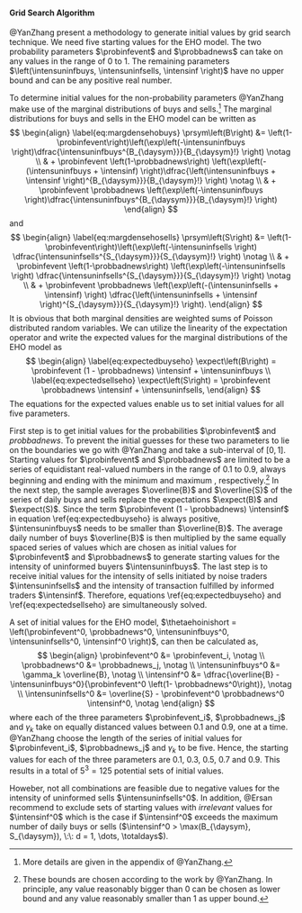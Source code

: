 #### Grid Search Algorithm

@YanZhang present a methodology to generate initial values by grid search technique.
We need five starting values for the EHO model.
The two probability parameters $\probinfevent$ and $\probbadnews$ can take on any values in
the range of 0 to 1.
The remaining parameters
$\left(\intensuninfbuys, \intensuninfsells, \intensinf \right)$
have no upper bound and can be any positive real number.

To determine initial values for the non-probability parameters @YanZhang
make use of the marginal distributions of buys and sells.^[
More details are given in the appendix of @YanZhang.]
The marginal distributions for buys and sells in the EHO model can be written as
$$
\begin{align}
\label{eq:margdensehobuys}
\prsym\left(B\right) &= \left(1-\probinfevent\right)\left(\exp\left(-\intensuninfbuys \right)\dfrac{\intensuninfbuys^{B_{\daysym}}}{B_{\daysym}!} \right) \notag \\
                     & + \probinfevent \left(1-\probbadnews\right) \left(\exp\left(-(\intensuninfbuys + \intensinf) \right)\dfrac{\left(\intensuninfbuys + \intensinf
                     \right)^{B_{\daysym}}}{B_{\daysym}!} \right) \notag \\
                     & + \probinfevent \probbadnews \left(\exp\left(-\intensuninfbuys \right)\dfrac{\intensuninfbuys^{B_{\daysym}}}{B_{\daysym}!} \right)
\end{align}
$$
and
$$
\begin{align}
\label{eq:margdensehosells}
\prsym\left(S\right) &= \left(1-\probinfevent\right)\left(\exp\left(-\intensuninfsells \right)
                      \dfrac{\intensuninfsells^{S_{\daysym}}}{S_{\daysym}!} \right) \notag \\
                     & + \probinfevent \left(1-\probbadnews\right) \left(\exp\left(-\intensuninfsells \right)
                     \dfrac{\intensuninfsells^{S_{\daysym}}}{S_{\daysym}!} \right) \notag \\
                     & + \probinfevent \probbadnews \left(\exp\left(-(\intensuninfsells + \intensinf) \right)
                     \dfrac{\left(\intensuninfsells + \intensinf \right)^{S_{\daysym}}}{S_{\daysym}!} \right).
\end{align}
$$
It is obvious that both marginal densities
are weighted sums of Poisson distributed random variables.
We can utilize the linearity of the expectation operator and write the expected values for the
marginal distributions of the EHO model as
$$
\begin{align}
\label{eq:expectedbuyseho}
\expect\left(B\right) = \probinfevent (1 - \probbadnews) \intensinf + \intensuninfbuys \\
\label{eq:expectedsellseho}
\expect\left(S\right) = \probinfevent \probbadnews \intensinf + \intensuninfsells,
\end{align}
$$
The equations for the expected values
enable us to set initial values for all five parameters.

First step is to get initial values for the probabilities $\probinfevent$ and $probbadnews$.
<!-- As mentioned before, these parameters are bounded by 0 and 1. -->
To prevent the initial guesses for these two parameters to lie on the boundaries
we go with @YanZhang and take a sub-interval of $\left[0, 1\right]$.
Starting values for $\probinfevent$ and $\probbadnews$ are limited to be a series of equidistant
real-valued numbers in the range of $0.1$ to $0.9$, always beginning and ending
with the minimum and maximum , respectively.^[
These bounds are chosen according to the work by @YanZhang.
In principle, any value reasonably bigger than 0 can be chosen as lower bound and
any value reasonably smaller than 1 as upper bound.]
In the next step, the sample averages $\overline{B}$ and $\overline{S}$ of the series
of daily buys and sells replace the expectations $\expect(B)$ and $\expect(S)$.
Since the term $\probinfevent (1 - \probbadnews) \intensinf$ in equation \\ref{eq:expectedbuyseho}
is always positive, $\intensuninfbuys$ needs to be smaller than $\overline{B}$.
The average daily number of buys $\overline{B}$ is then multiplied by the same equally spaced series of values which
are chosen as initial values for $\probinfevent$ and $\probbadnews$ to generate starting values for the
intensity of uninformed buyers $\intensuninfbuys$.
The last step is to receive initial values for the intensity of sells initiated by noise traders $\intensuninfsells$
and the intensity of transaction fulfilled by informed traders $\intensinf$.
Therefore, equations \\ref{eq:expectedbuyseho} and \\ref{eq:expectedsellseho} are simultaneously solved.

A set of initial values for the EHO model,
$\thetaehoinishort = \left(\probinfevent^0, \probbadnews^0, \intensuninfbuys^0, \intensuninfsells^0, \intensinf^0 \right)$,
can then be calculated as,
$$
\begin{align}
\probinfevent^0 &= \probinfevent_i, \notag \\
\probbadnews^0 &= \probbadnews_j, \notag \\
\intensuninfbuys^0 &= \gamma_k \overline{B}, \notag \\
\intensinf^0 &= \dfrac{\overline{B} - \intensuninfbuys^0}{\probinfevent^0 \left(1- \probbadnews^0\right)}, \notag \\
\intensuninfsells^0 &= \overline{S} - \probinfevent^0 \probbadnews^0 \intensinf^0, \notag
\end{align}
$$
where each of the three parameters $\probinfevent_i$, $\probbadnews_j$ and $\gamma_k$
take on equally distanced values between 0.1 and 0.9, one at a time.
@YanZhang choose the length of the series of initial values for
$\probinfevent_i$, $\probbadnews_j$ and $\gamma_k$ to be five.
Hence, the starting values for each of the three parameters are
0.1, 0.3, 0.5, 0.7 and 0.9.
This results in a total of $5^3 = 125$ potential sets of initial values.

Howeber, not all combinations are feasible due to negative values for
the intensity of uninformed sells $\intensuninfsells^0$.
In addition, @Ersan recommend to exclude sets of starting values with
*irrelevant* values for $\intensinf^0$ which is the case
if $\intensinf^0$ exceeds the maximum number of daily buys or sells
($\intensinf^0 > \max(B_{\daysym}, S_{\daysym}), \:\: d = 1, \dots, \totaldays$).